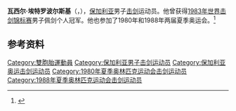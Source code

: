 {{NoteTA|G1=Sports}}
'''瓦西尔·埃特罗波尔斯基'''（{{lang-bg|Васил Етрополски}}，{{bd|1959年|3月18日|}}），[[保加利亚|保加利亚]]男子[[击剑|击剑]]运动员。他曾获得[[1983年世界击剑锦标赛|1983年世界击剑锦标赛]]男子佩剑个人冠军。他也参加了1980年和1988年两届夏季奥运会。<ref>{{Cite web|title=Vasil JETROPOLSKI|url=https://www.olympic.org/vasil-jetropolski|accessdate=2021-03-14|date=2021-03-14|work=International Olympic Committee|language=en}}</ref>

== 参考资料 ==
{{reflist}}

{{世界击剑锦标赛男子佩剑个人冠军}}

{{Authority control}}
{{DEFAULTSORT:Etropolski}}
[[Category:雙胞胎運動員|Category:雙胞胎運動員]]
[[Category:保加利亚男子击剑运动员|Category:保加利亚男子击剑运动员]]
[[Category:保加利亚奥运击剑运动员|Category:保加利亚奥运击剑运动员]]
[[Category:1980年夏季奥林匹克运动会击剑运动员|Category:1980年夏季奥林匹克运动会击剑运动员]]
[[Category:1988年夏季奥林匹克运动会击剑运动员|Category:1988年夏季奥林匹克运动会击剑运动员]]
